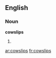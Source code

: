 ==English==

===Noun===
'''cowslips'''

# {{plural of|[[cowslip]]}}

[[ar:cowslips]]
[[fr:cowslips]]